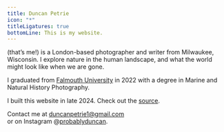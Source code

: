 ```yaml
---
title: Duncan Petrie
icon: "*"
titleLigatures: true
bottomLine: This is my website.
---
```

(that’s me!) is a London-based photographer and writer from Milwaukee, Wisconsin. I explore nature in the human landscape, and what the world might look like when we are gone.

I graduated from [Falmouth University](mnhp) in 2022 with a degree in Marine and Natural History Photography.

I built this website in late 2024. Check out the [source]().

Contact me at [duncanpetrie1@gmail.com](mailto) \
or on Instagram @[probablyduncan](instagram).